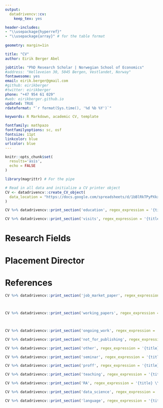 ```yaml
---
output: 
  datadrivencv::cv:
    keep_tex: yes

header-includes:
- "\\usepackage{hyperref}"
- "\\usepackage{array}" # for the table format
  
geometry: margin=1in

title: "CV"
author: Eirik Berger Abel

jobtitle: "PhD Research Scholar | Norwegian School of Economics"
#address: "Helleveien 30, 5045 Bergen, Vestlandet, Norway"
fontawesome: yes
email: eirik.berger@gmail.com
#github: eirikberger
#twitter: eirikberger
phone: "+47 954 61 029"
#web: eirikberger.github.io
updated: TRUE
rdateformat: "`r format(Sys.time(), '%d %b %Y')`"

keywords: R Markdown, academic CV, template

fontfamily: mathpazo
fontfamilyoptions: sc, osf
fontsize: 11pt
linkcolor: blue
urlcolor: blue
---
```


```r
knitr::opts_chunk$set(
  results='asis', 
  echo = FALSE
)

library(magrittr) # For the pipe

# Read in all data and initialize a CV printer object
CV <- datadrivencv::create_CV_object(
  data_location = "https://docs.google.com/spreadsheets/d/1bBlRkTPyPXkxHUzBo7H6xJm33vnP-qv0sJ5rI1eCRO4/edit?usp=sharing"
)

```


<!-- \textbf{Placement Director:} -->
<!-- Katrine V. L\o ken | -->
<!-- \textit{Phone:} +47 416 615 91 | -->
<!-- \textit{E-mail:} \href{mailto:katrine.loken@nhh.no}{katrine.loken@nhh.no} -->

<!-- \vspace{2mm} -->
<!-- \hrule -->
<!-- \vspace{2mm} -->


```r
CV %>% datadrivencv::print_section('education', regex_expression = '{title} at {institution} \\hfill {timeline}', title = '# Education')
```

```r
CV %>% datadrivencv::print_section('visits', regex_expression = '{title} at {institution} ({description_bullets}) \\hfill {timeline}', title = '# Visiting Activities')
```

# Research Fields

\vspace{-1mm}
\begin{tabular}{p{.85in}>{\hangindent=1em}p{5.65in}<{\raggedright}}
Primary:   & Labor Economics and Applied Microeconomics\\
Secondary: & Economic History\\
\end{tabular}
\vspace{-1mm}

# Placement Director

\begin{tabular}{p{2.15in}>{\hangindent=1em}p{2.15in}>{\hangindent=1em}p{2.15in}<{\raggedright}}
\textbf{Prof. Katrine V. L\o ken}\\
Norwegian School of Economics\\
\href{mailto:Katrine.Loken@nhh.no}{Katrine.Loken@nhh.no}\\
\end{tabular}

# References

\begin{tabular}{p{2.15in}>{\hangindent=1em}p{2.15in}>{\hangindent=1em}p{2.15in}<{\raggedright}}
\textbf{Prof. Kjell Gunnar Salvanes}   & \textbf{Prof. Aline Bütikofer} &  \textbf{Prof. Ran Abramitzky}\\
Norwegian School of Economics & Norwegian School of Economics & Stanford University\\
\href{mailto:Kjell.Salvanes@nhh.no}{Kjell.Salvanes@nhh.no} \vspace{2mm} & \href{mailto:Aline.Buetikofer@nhh.no}{Aline.Buetikofer@nhh.no} \vspace{2mm} & \href{mailto:RanAbr@stanford.edu}{RanAbr@stanford.edu}\\
\end{tabular}

```r
CV %>% datadrivencv::print_section('job_market_paper', regex_expression = '"**{title}"**

                                                                       {abstract}', title = '# Job Market Paper')
```

\clearpage

```r
CV %>% datadrivencv::print_section('working_papers', regex_expression = '"**{title}" {description_bullets} \\hfill {start}**

                                                                       {abstract}', title = '# Working Papers')
```

<!-- # ```{r, working_papers} -->
<!-- # CV %>% datadrivencv::print_section('working_papers', regex_expression = '"{title}" {description_bullets} \\hfill {start}', title = '# Working Papers') -->
<!-- # ``` -->

```r
CV %>% datadrivencv::print_section('ongoing_work', regex_expression = '"{title}" {description_bullets}', title = '# Selected Work in Progress')
```

```r
CV %>% datadrivencv::print_section('not_for_publishing', regex_expression = '"{title}", {loc}, {description_bullets} \\hfill {start}', title = '# Articles Not Intended for Publication')
```

```r
CV %>% datadrivencv::print_section('other', regex_expression = '{title} at {institution} \\hfill {timeline}', title = '# Other Engagements')
```

```r
CV %>% datadrivencv::print_section('seminar', regex_expression = '{title} \\hfill {start}', title = '# Presentations')
```

```r
CV %>% datadrivencv::print_section('proff', regex_expression = '{title}', title = '# Refereeing')
```

```r
CV %>% datadrivencv::print_section('teaching', regex_expression = '{title} \\hfill {start}', title = '# Teaching and Research Assistance \n## Teaching Assistant')
```

```r
CV %>% datadrivencv::print_section('RA', regex_expression = '{title} \\hfill {end}', title = '## Research Assistant')
```

```r
CV %>% datadrivencv::print_section('data_science', regex_expression = '{title}', title = '# Skills \n## Data science')
```

```r
CV %>% datadrivencv::print_section('language', regex_expression = '{title}', title = '\\vspace{-0.3cm}## Languages')
```


